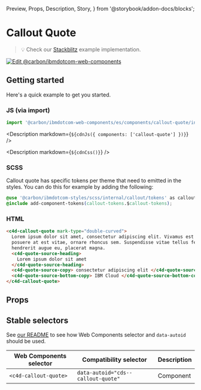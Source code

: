   Preview,
  Props,
  Description,
  Story,
} from '@storybook/addon-docs/blocks';

# Callout Quote

> 💡 Check our
> [Stackblitz](https://stackblitz.com/github/carbon-design-system/carbon-for-ibm-dotcom/tree/main/packages/web-components/examples/stackblitz/components/callout-quote)
> example implementation.

[![Edit @carbon/ibmdotcom-web-components](https://developer.stackblitz.com/img/open_in_stackblitz.svg)](https://stackblitz.com/github/carbon-design-system/carbon-for-ibm-dotcom/tree/main/packages/web-components/examples/codesandbox/components/callout-quote)

## Getting started

Here's a quick example to get you started.

### JS (via import)

```javascript
import '@carbon/ibmdotcom-web-components/es/components/callout-quote/index.js';
```

<Description markdown={`${cdnJs({ components: ['callout-quote'] })}`} />

<Description markdown={`${cdnCss()}`} />

### SCSS

Callout quote has specific tokens per theme that need to emitted in the styles. You can do this for example by adding the following:

```css
@use '@carbon/ibmdotcom-styles/scss/internal/callout/tokens' as callout-tokens;
@include add-component-tokens(callout-tokens.$callout-tokens);
```

### HTML

```html
<c4d-callout-quote mark-type="double-curved">
  Lorem ipsum dolor sit amet, consectetur adipiscing elit. Vivamus est purus,
  posuere at est vitae, ornare rhoncus sem. Suspendisse vitae tellus fermentum,
  hendrerit augue eu, placerat magna.
  <c4d-quote-source-heading>
    Lorem ipsum dolor sit amet
  </c4d-quote-source-heading>
  <c4d-quote-source-copy> consectetur adipiscing elit </c4d-quote-source-copy>
  <c4d-quote-source-bottom-copy> IBM Cloud </c4d-quote-source-bottom-copy>
</c4d-callout-quote>
```

## Props

<Props of="cds-callout-quote" />

## Stable selectors

See
[our README](https://github.com/carbon-design-system/carbon-for-ibm-dotcom/tree/main/packages/web-components#stable-selectors-for-analytics-and-integratione2e-testing-in-web-components)
to see how Web Components selector and `data-autoid` should be used.

| Web Components selector | Compatibility selector             | Description |
| ----------------------- | ---------------------------------- | ----------- |
| `<c4d-callout-quote>`   | `data-autoid="cds--callout-quote"` | Component   |

<Description markdown={contributing} />
